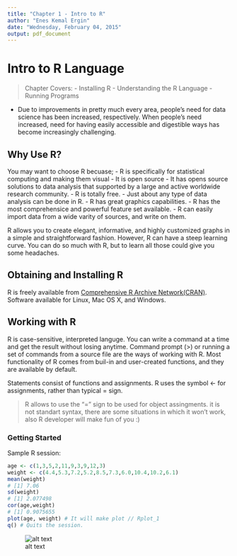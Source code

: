 ```yaml
---
title: "Chapter 1 - Intro to R"
author: "Enes Kemal Ergin"
date: "Wednesday, February 04, 2015"
output: pdf_document
---
```

# Intro to R Language
> Chapter Covers:
  - Installing R
  - Understanding the R Language
  - Running Programs
  
* Due to improvements in pretty much every area, people's need for data science has been increased, respectively. When people's need increased, need for having easily accessible and digestible ways has become increasingly challenging.

## Why Use R?
You may want to choose R becuase;
- R is specifically for statistical computing and making them visual
- It is open source
- It has opens source solutions to data analysis that supported by a large and active worldwide research community.
- R is totally free.
- Just about any type of data analysis can be done in R.
- R has great graphics capabilities.
- R has the most comprehensice and powerful feature set available.
- R can easily import data from a wide varity of sources, and write on them.

R allows you to create elegant, informative, and highly customized graphs in a simple and straightforward fashion. However, R can have a steep learning curve. You can do so much with R, but to learn all those could give you some headaches.

## Obtaining and Installing R
R is freely available from [Comprehensive R Archive Network(CRAN)](http://cran.r-project.org). Software available for Linux, Mac OS X, and Windows. 

## Working with R
R is case-sensitive, interpreted languge. You can write a command at a time and get the result without losing anytime. Command prompt (>) or running a set of commands from a source file are the ways of working with R. Most functionality of R comes from buil-in and user-created functions, and they are available by default.

Statements consist of functions and assignments. R uses the symbol <- for assignments, rather than typical = sign.

> R allows to use the "=" sign to be used for object assingments. it is not standart syntax, there are some situations in which it won't work, also R developer will make fun of you :)

### Getting Started

Sample R session:

```r
age <- c(1,3,5,2,11,9,3,9,12,3)
weight <- c(4.4,5.3,7.2,5.2,8.5,7.3,6.0,10.4,10.2,6.1)
mean(weight)
# [1] 7.06
sd(weight)
# [1] 2.077498
cor(age,weight)
# [1] 0.9075655
plot(age, weight) # It will make plot // Rplot_1
q() # Quits the session.
```
![alt text](https://github.com/eneskemalergin/R_in_Action/blob/master/Part%201%20-%20Getting%20Started/Rplot_1.png "Rplot_1")

